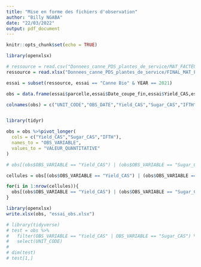 ```yaml
---
title: "Mise en forme des fichiers d'observation"
author: "Billy NGABA"
date: "22/03/2022"
output: pdf_document
---
```


```r
knitr::opts_chunk$set(echo = TRUE)
```


```r
library(openxlsx)

# ressource = read.csv("Donnees_canne_PDS_plantes_de_service/MAT_FACTEUR3.csv", sep = ";")
ressource = read.xlsx("Donnees_canne_PDS_plantes_de_service/FINAL_MAT_FACTEUR_2.xlsx")

```


```r

essai = subset(ressource, essai == "Canne Bio" & YEAR == 2021)

obs = data.frame(essai$parcelle,essai$Date_coupe_fin,essai$Yield_CAS,essai$Sugar_CAS,essai$IFTH)

colnames(obs) = c("UNIT_CODE","OBS_DATE","Yield_CAS","Sugar_CAS","IFTH")


library(tidyr)

obs = obs %>%pivot_longer(
  cols = c("Yield_CAS","Sugar_CAS","IFTH"),
  names_to = "OBS_VARIABLE",
  values_to = "VALEUR_QUANTITATIVE"
)

# obs[(obs$OBS_VARIABLE == "Yield_CAS") | (obs$OBS_VARIABLE == "Sugar_CAS"),"UNIT_CODE" ] = paste(obs[(obs$OBS_VARIABLE == "Yield_CAS") | (obs$OBS_VARIABLE == "Sugar_CAS"),"UNIT_CODE"], "Cane", sep = '_')

cellules = obs[(obs$OBS_VARIABLE == "Yield_CAS") | (obs$OBS_VARIABLE == "Sugar_CAS"),"UNIT_CODE" ]

for(i in 1:nrow(cellules)){
  obs[(obs$OBS_VARIABLE == "Yield_CAS") | (obs$OBS_VARIABLE == "Sugar_CAS"),"UNIT_CODE"][i,] = paste(cellules[i,], "Cane", sep = '_') 
}

library(openxlsx)
write.xlsx(obs, "essai_obs.xlsx")

# library(tidyverse)
# test = obs %>%
#   filter(OBS_VARIABLE == "Yield_CAS" | OBS_VARIABLE == "Sugar_CAS") %>%
#   select(UNIT_CODE)
# 
# dim(test)
# test[1,]
```

